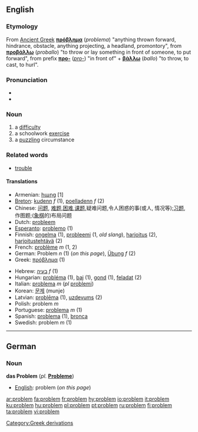 ==English==
===Etymology===
From [[Ancient Greek]] '''[[πρόβλημα]]''' (''problema'') "anything thrown forward, hindrance, obstacle, anything projecting, a headland, promontory", from '''[[προβάλλω]]''' (''proballo'') "to throw or lay something in front of someone, to put forward", from prefix '''[[προ-]]''' (''[[pro-]]'') "in front of" + '''[[βάλλω]]''' (''ballo'') "to throw, to cast, to hurl".

===Pronunciation===
* {{IPA|/pɹɒbləm/}}
* {{audio|en-us-problem.ogg|Audio (US)}}

===Noun===
{{en-noun}}
#a [[difficulty]]
#a schoolwork [[exercise]]
#a [http://en.wikipedia.org/wiki/Puzzle puzzling] circumstance

===Related words===
*[[trouble]]

====Translations====
{{top}}
*Armenian: [[հարց]] [1]
*[[Breton]]: [[kudenn]] ''f'' (1), [[poelladenn]] ''f'' (2)
*Chinese: [[问题]], [[难题]],[[困难]],[[课题]],疑难问题,令人困惑的事(或人, 情况等);[[习题]], 作图题;([[象棋]]的)布局问题
*Dutch: [[probleem]] {{n}}
*[[Esperanto]]: [[problemo]] (1)
*Finnish: [[ongelma]] (1), [[probleemi]] (1, ''old slang''), [[harjoitus]] (2), [[harjoitustehtävä]] (2)
*French: [[problème]] ''m'' (1, 2)
*German: Problem ''n'' (1) (''on this page''), [[Übung]] ''f'' (2)
*Greek: [[πρόβλημα]] {{n}} (1)
{{mid}}
*Hebrew: [[בעיה]] ''f'' (1)
*Hungarian: [[probléma]] (1), [[baj]] (1), [[gond]] (1), [[feladat]] (2)
*Italian: [[problema]] ''m'' (''pl'' [[problemi]])
*Korean: [[문제]] (munje)
*Latvian: [[problēma]] {{f}} (1), [[uzdevums]] {{m}} (2)
*Polish: problem ''m''
*Portuguese: [[problema]] ''m'' (1)
*Spanish: [[problema]] {{m}} (1), [[bronca]] {{f}} {{italbrac|Mexico}}
*Swedish: problem ''m'' (1)
{{bottom}}

----

==German==
===Noun===
'''das Problem''' (''pl.'' '''[[Probleme]]''')

*[[English]]: problem (''on this page'')
[[Category:Greek derivations]]

[[ar:problem]]
[[fa:problem]]
[[fr:problem]]
[[hy:problem]]
[[io:problem]]
[[it:problem]]
[[ku:problem]]
[[hu:problem]]
[[pl:problem]]
[[pt:problem]]
[[ru:problem]]
[[fi:problem]]
[[ta:problem]]
[[vi:problem]]